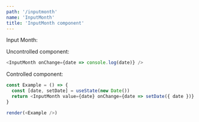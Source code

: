 ```yaml
---
path: '/inputmonth'
name: 'InputMonth'
title: 'InputMonth component'
---
```


Input Month:

Uncontrolled component:

```js
<InputMonth onChange={date => console.log(date)} />
```

Controlled component:

```js
const Example = () => {
  const [date, setDate] = useState(new Date())
  return <InputMonth value={date} onChange={date => setDate({ date })} />
}

render(<Example />)
```
